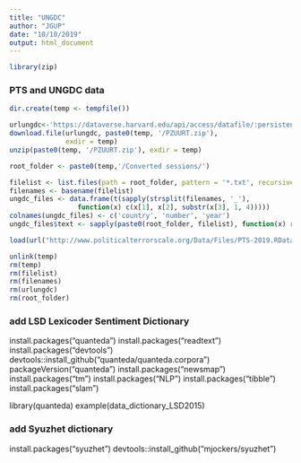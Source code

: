 ```yaml
---
title: "UNGDC"
author: "JGUP"
date: "10/10/2019"
output: html_document
---
```


```r
library(zip)


```


### PTS and UNGDC data

```r

dir.create(temp <- tempfile())

urlungdc<-'https://dataverse.harvard.edu/api/access/datafile/:persistentId?persistentId=doi:10.7910/DVN/0TJX8Y/PZUURT'
download.file(urlungdc, paste0(temp, '/PZUURT.zip'), 
              exdir = temp)
unzip(paste0(temp, '/PZUURT.zip'), exdir = temp)

root_folder <- paste0(temp,'/Converted sessions/')

filelist <- list.files(path = root_folder, pattern = '*.txt', recursive = TRUE)
filenames <- basename(filelist)
ungdc_files <- data.frame(t(sapply(strsplit(filenames, '_'), 
                 function(x) c(x[1], x[2], substr(x[3], 1, 4)))))
colnames(ungdc_files) <- c('country', 'number', 'year')
ungdc_files$text <- sapply(paste0(root_folder, filelist), function(x) readChar(x, file.info(x)$size))

load(url("http://www.politicalterrorscale.org/Data/Files/PTS-2019.RData"))

unlink(temp)
rm(temp)
rm(filelist)
rm(filenames)
rm(urlungdc)
rm(root_folder)
```

### add LSD Lexicoder Sentiment Dictionary

install.packages("quanteda")
install.packages("readtext")
install.packages("devtools")
devtools::install_github("quanteda/quanteda.corpora")
packageVersion("quanteda")
install.packages("newsmap")
install.packages("tm")
install.packages("NLP")
install.packages("tibble")
install.packages("slam")

library(quanteda)
example(data_dictionary_LSD2015)

### add Syuzhet dictionary

install.packages("syuzhet")
devtools::install_github("mjockers/syuzhet")

